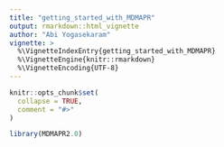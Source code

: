 ```yaml
---
title: "getting_started_with_MDMAPR"
output: rmarkdown::html_vignette
author: "Abi Yogasekaram"
vignette: >
  %\VignetteIndexEntry{getting_started_with_MDMAPR}
  %\VignetteEngine{knitr::rmarkdown}
  %\VignetteEncoding{UTF-8}
---
```


```r
knitr::opts_chunk$set(
  collapse = TRUE,
  comment = "#>"
)
```

```r
library(MDMAPR2.0)
```

